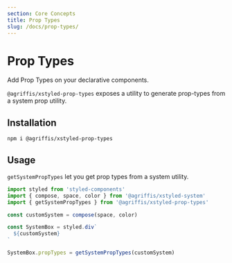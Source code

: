 ```yaml
---
section: Core Concepts
title: Prop Types
slug: /docs/prop-types/
---
```


# Prop Types

Add Prop Types on your declarative components.

<carbon-ad />

`@agriffis/xstyled-prop-types` exposes a utility to generate prop-types from a system prop utility.

## Installation

```
npm i @agriffis/xstyled-prop-types
```

## Usage

`getSystemPropTypes` let you get prop types from a system utility.

```js
import styled from 'styled-components'
import { compose, space, color } from '@agriffis/xstyled-system'
import { getSystemPropTypes } from '@agriffis/xstyled-prop-types'

const customSystem = compose(space, color)

const SystemBox = styled.div`
  ${customSystem}
`

SystemBox.propTypes = getSystemPropTypes(customSystem)
```
